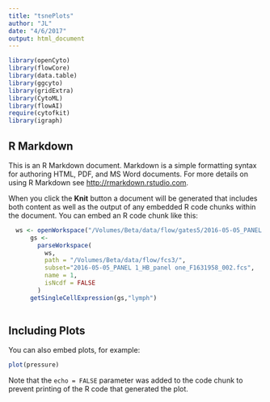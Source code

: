 ```yaml
---
title: "tsnePlots"
author: "JL"
date: "4/6/2017"
output: html_document
---
```


```r
library(openCyto)
library(flowCore)
library(data.table)
library(ggcyto)
library(gridExtra)
library(CytoML)
library(flowAI)
require(cytofkit)
library(igraph)
```

## R Markdown

This is an R Markdown document. Markdown is a simple formatting syntax for authoring HTML, PDF, and MS Word documents. For more details on using R Markdown see <http://rmarkdown.rstudio.com>.

When you click the **Knit** button a document will be generated that includes both content as well as the output of any embedded R code chunks within the document. You can embed an R code chunk like this:

```r
  ws <- openWorkspace("/Volumes/Beta/data/flow/gates5/2016-05-05_PANEL 1_HB_panel one_F1631958_002.fcs_panel1.wsp")
      gs <-
        parseWorkspace(
          ws,
          path = "/Volumes/Beta/data/flow/fcs3/",
          subset="2016-05-05_PANEL 1_HB_panel one_F1631958_002.fcs",
          name = 1,
          isNcdf = FALSE
        )
      getSingleCellExpression(gs,"lymph")
      
```

## Including Plots

You can also embed plots, for example:

```r
plot(pressure)
```

Note that the `echo = FALSE` parameter was added to the code chunk to prevent printing of the R code that generated the plot.
